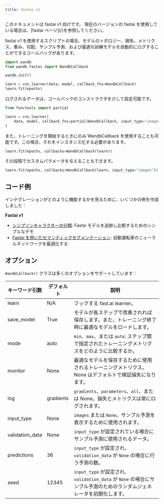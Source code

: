 ```yaml
---
title: fastai v1
---
```


<Note>
このドキュメントは fastai v1 向けです。
現在のバージョンの fastai を使用している場合は、[fastai ページ](/)を参照してください。
</Note>

fastai v1 を使用するスクリプトの場合、モデルのトポロジー、損失、メトリクス、重み、勾配、サンプル予測、および最適な訓練モデルを自動的にログすることができるコールバックがあります。

```python
import wandb
from wandb.fastai import WandbCallback

wandb.init()

learn = cnn_learner(data, model, callback_fns=WandbCallback)
learn.fit(epochs)
```

ログされるデータは、コールバックのコンストラクタを介して設定可能です。

```python
from functools import partial

learn = cnn_learner(
    data, model, callback_fns=partial(WandbCallback, input_type="images")
)
```

また、トレーニングを開始するときにのみ WandbCallback を使用することも可能です。この場合、それをインスタンス化する必要があります。

```python
learn.fit(epochs, callbacks=WandbCallback(learn))
```

その段階でカスタムパラメータを与えることもできます。

```python
learn.fit(epochs, callbacks=WandbCallback(learn, input_type="images"))
```

## コード例

インテグレーションがどのように機能するかを見るために、いくつかの例を作成しました：

**Fastai v1**

* [シンプソンキャラクターの分類](https://github.com/borisdayma/simpsons-fastai): Fastai モデルを追跡し比較するためのシンプルなデモ
* [Fastai を用いたセマンティックセグメンテーション](https://github.com/borisdayma/semantic-segmentation): 自動運転車のニューラルネットワークを最適化する

## オプション

`WandbCallback()` クラスは多くのオプションをサポートしています：

| キーワード引数      | デフォルト | 説明                                                                                                  |
| ---------------- | --------- | ---------------------------------------------------------------------------------------------------- |
| learn            | N/A       | フックする fast.ai learner。                                                                          |
| save_model       | True      | モデルが各ステップで改善されれば保存します。また、トレーニング終了時に最適なモデルをロードします。                                      |
| mode             | auto      | `min`、`max`、または `auto`: ステップ間で指定されたトレーニングメトリクスをどのように比較するか。                                   |
| monitor          | None      | 最適なモデルを保存するために使用されるトレーニングメトリクス。None はデフォルトで検証損失になります。                             |
| log              | gradients | `gradients`、`parameters`、`all`、または None。損失とメトリクスは常にログされます。                                                     |
| input_type       | None      | `images` または `None`。サンプル予測を表示するために使用されます。                                              |
| validation_data  | None      | `input_type` が設定されている場合にサンプル予測に使用されるデータ。                                       |
| predictions      | 36        | `input_type` が設定され、`validation_data` が `None` の場合に行う予測の数。                                       |
| seed             | 12345     | `input_type` が設定され、`validation_data` が `None` の場合にサンプル予測のためのランダムジェネレータを初期化します。                     |